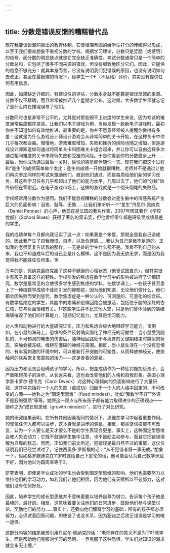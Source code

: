```yaml
---
---
---
```

title: 分数是错误反馈的糟糕替代品
---




现在我要谈谈漏洞百出的教育体制，它使根深蒂固的给学生打分的传统得以形成，以至于我们很难想象不重视分数的学校。根据学习理论，分数只是奖励（或惩罚）的信号。而分数的明显缺点就是它完全缺乏准确性。考试分数通常只是一个简单的分数总和，它包括了很多不同来源的错误，但没有细致地区分它们。因此，它提供的信息不够充分：就其本身而言，它没有说明我们犯错误的原因，也没有说明如何去改正。甚至在最极端的情况下，给学生一个F（不及格）评价，其实没有提供任何有用信息。

因此，如果缺乏详细的、有建设性的评估，分数本身就不能算是错误反馈的来源。分数不仅不精确，而且常常被推迟几个星期才公布，这时候，大多数学生早就忘记了是什么内在推理误导了他们。

分数同时也是非常不公平的，尤其是对那些跟不上进度的学生来说，因为考试的难度通常每周都在提高。让我们以电子游戏为例，当你发现一款新电子游戏时，最初你并不知道如何有效地推进，最重要的是，你并不愿意经常被人提醒你做得有多差！这就是为什么游戏设计师设计游戏会从非常简单的关卡开始，在这种关卡中你几乎每次都会赢。慢慢地，游戏难度增加，失败和挫折的风险也随之增加，但是游戏设计师知道如何通过将简单关卡和困难关卡组合起来，并让你可以自由选择多次通过相同难度的关卡来降低失败和受挫的风险。于是你看到你的分数稳步上升……最后，当你成功通过最后一关时，愉悦的感觉能伴随你一天。现在我们把这个过程和“差生”的成绩简单做个类比：差生的成绩一开始就很糟糕，老师并不是通过让他们再次参加同样的考试来激励他们，直到他们通过，而是每周给他们新的学习任务，且这些学习任务几乎都超出了他们的能力水平。几周过去了，他们的“分数”始终徘徊在零附近。在电子游戏市场上，这样的游戏就是一个彻头彻尾的失败品。

学校经常用分数作为惩罚。我们不能忽视糟糕的分数会对差生脑中的情感系统产生巨大的负面影响：沮丧、耻辱、无助……让我们来听听一个“差生”丹尼尔·佩纳克（Daniel Pennac）的心声，他现在是法国的著名作家，2007年因其著作《学校忧郁》（School Blues）获得了著名的雷诺奖，但他曾经常年都是班级里成绩最差的学生。

我的成绩单每个月都向我证实了这一点：如果我是个笨蛋，那就全是我自己造成的。因此我产生了自我憎恨、自卑，以及负罪感……我认为自己是微不足道的。正如我的老师反复告诉我的那样，一无是处的学生什么都不是。我看不到自己的未来，我也不知道成年后的自己会是什么模样。这不是因为我无欲无求，而是因为我觉得我不能胜任任何事。16

万幸的是，佩纳克最终克服了这种不健康的心理状态（他曾试图自杀），但其实很少有孩子具备这样的韧性。学校引发的焦虑在数学学习中的影响被进行了详细研究，数学是最常见的会使很多学生感到焦虑的学科。在数学课上，一些孩子甚至患上了一种由数学成绩不佳而引发的抑郁症，因为他们知道，无论他们做什么，他们都会因失败而受到惩罚。数学焦虑症是一种公认的、可测量的、可量化的综合征。有数学焦虑症的学生，其脑中的疼痛和恐惧回路会被激活，包括位于脑的深处的杏仁核，它与负面情绪有关。17这些学生并不比其他人笨，只是他们曾体验到的情绪海啸摧毁了他们的计算能力、短期记忆能力，尤其是学习能力。

对人类和动物进行的大量研究证实，压力和焦虑会极大地阻碍学习能力。18例如，在小鼠的海马上，恐惧的条件反射确实固化了神经元的可塑性：当小鼠受到随机的、不可预测的电击的伤害后，脑神经回路处于与发育的关键期结束时类似的状态，突触会被冻结，缠绕在僵硬的神经元周围。相反，当小鼠生活在一个没有恐惧的、有丰富刺激的环境中时，可以重新打开突触的可塑性，从而释放神经元，使突触间的联系恢复孩童般的活力——这是青春的源泉。

因为压力和沮丧会阻碍孩子的学习，所以，把差成绩作为一种惩罚施加给孩子，会严重阻碍孩子的进步。从长远来看，这也会改变他们的人格和自我形象。美国心理学家卡罗尔·德韦克（Carol Dweck）对这种心理倾向的负面影响进行了大量研究，这其中包括将一个人的失败（或成功）归因于一个人的人格中固定的、不可改变的方面——她称之为“固定型思维”（fixed mindest），比如“我数学不好”“外语不是我的强项”等等。她将这一观点与所有孩子都有能力取得进步的正确观点——她称之为“成长型思维（growth mindest）”，进行了对比研究。

她的研究结果表明，在所有其他因素相同的情况下，思维在学习中起着重要作用。19坚信任何人都可以进步，这本身就是进步的源泉。相反，那些坚信技能不可改变，认为一个人要么是天才要么不是的学生表现会更差。事实上，这种固定型思维会使人失去动力：它既不鼓励学生集中注意，也不鼓励主动参与，而且它把错误理解为自卑的标志。然而，正如我们前文所述，犯错误是最自然不过的事情，这仅仅证明我们已经尝试过了。记住西奥多·罗斯福的话：“从不犯错者将一事无成。”想象一下，假如格罗滕迪克在11岁时就给自己下定论的话，他可能会认为自己数学天赋不好，因为他以为圆周率等于3。

研究表明，即使是学业成功的学生也会受到固定型思维的影响。他们也需要努力以维持他们的学习动力，如若我们让他们相信，因为他们有天赋所以不必努力，这对他们没有任何好处。

因此，培养学生的成长型思维并不意味着要以培养自尊为借口，告诉每个孩子他是最棒的、最好的。相反，这意味着要关注他们的日常进步，鼓励他们参与课堂讨论，奖励他们的努力……事实上，还要向他们解释学习的基础：所有的孩子都必须努力，必须试着回答问题，即使错了也没关系，因为犯错之后改正错误是学习的唯一途径。

这部分内容的结尾我想引用丹尼尔·佩纳克的话：“老师存在的意义不是为了吓唬学生，而是帮助他们克服对学习的恐惧。一旦克服了这种恐惧，学生们对知识的渴求就会永无止境。”